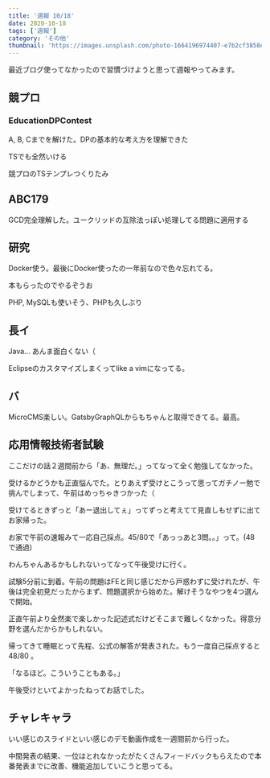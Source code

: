 ```yaml
---
title: '週報 10/18'
date: 2020-10-18
tags: ['週報']
category: 'その他'
thumbnail: 'https://images.unsplash.com/photo-1664196974407-e7b2cf3858ec?crop=entropy&cs=tinysrgb&fit=max&fm=jpg&ixid=MnwzNzQ1NzR8MHwxfHJhbmRvbXx8fHx8fHx8fDE2NjY1MjIxMjE&ixlib=rb-4.0.3&q=80&w=1080'
---
```


最近ブログ使ってなかったので習慣づけようと思って週報やってみます。

## 競プロ

### EducationDPContest

A, B, Cまでを解けた。DPの基本的な考え方を理解できた

TSでも全然いける

競プロのTSテンプレつくりたみ

## ABC179

GCD完全理解した。ユークリッドの互除法っぽい処理してる問題に適用する

## 研究

Docker使う。最後にDocker使ったの一年前なので色々忘れてる。

本もらったのでやるぞうお

PHP, MySQLも使いそう、PHPも久しぶり

## 長イ

Java... あんま面白くない（

Eclipseのカスタマイズしまくってlike a vimになってる。

## バ

MicroCMS楽しい。GatsbyGraphQLからもちゃんと取得できてる。最高。

## 応用情報技術者試験

ここだけの話２週間前から「あ、無理だ。」ってなって全く勉強してなかった。

受けるかどうかも正直悩んでた。とりあえず受けとこうって思ってガチノー勉で挑んでしまって、午前はめっちゃきつかった（

受けてるときずっと「あー退出してぇ」ってずっと考えてて見直しもせずに出てお家帰った。

お家で午前の速報みて一応自己採点。45/80で「あっっあと3問。。」って。(48で通過)

わんちゃんあるかもしれないってなって午後受けに行く。

試験5分前に到着。午前の問題はFEと同じ感じだから戸惑わずに受けれたが、午後は完全初見だったからまず、問題選択から始めた。解けそうなやつを4つ選んで開始。

正直午前より全然楽で楽しかった記述式だけどそこまで難しくなかった。得意分野を選んだからかもしれない。

帰ってきて睡眠とって先程、公式の解答が発表された。もう一度自己採点すると 48/80 。

「なるほど。こういうこともある。」

午後受けといてよかったねってお話でした。

## チャレキャラ

いい感じのスライドといい感じのデモ動画作成を一週間前から行った。

中間発表の結果、一位はとれなかったがたくさんフィードバックもらえたので本番発表までに改善、機能追加していこうと思ってる。
